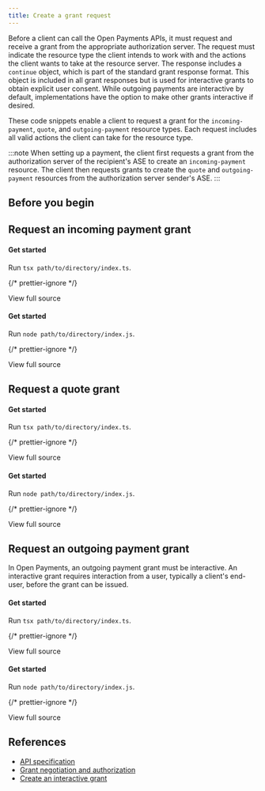 ```yaml
---
title: Create a grant request
---
```



Before a client can call the Open Payments APIs, it must request and receive a grant from the appropriate authorization server. The request must indicate the resource type the client intends to work with and the actions the client wants to take at the resource server. The response includes a `continue` object, which is part of the standard grant response format. This object is included in all grant responses but is used for interactive grants to obtain explicit user consent. While outgoing payments are interactive by default, implementations have the option to make other grants interactive if desired.

These code snippets enable a client to request a grant for the `incoming-payment`, `quote`, and `outgoing-payment` resource types. Each request includes all valid actions the client can take for the resource type.

:::note
When setting up a payment, the client first requests a grant from the authorization server of the recipient's <Tooltip content="Account servicing entity" client: load><span>ASE</span></Tooltip> to create an `incoming-payment` resource. The client then requests grants to create the `quote` and `outgoing-payment` resources from the authorization server sender's ASE.
:::

## Before you begin

<Begin />

## Request an incoming payment grant

<Tabs>
<TabItem label='TypeScript'>
<Ts />

#### Get started

<ChunkedSnippet
  source='https://raw.githubusercontent.com/interledger/open-payments-snippets/main/grant/grant-incoming-payment.ts'
  chunk='1'
/>

<ChunkedSnippet
  source='https://raw.githubusercontent.com/interledger/open-payments-snippets/main/grant/grant-incoming-payment.ts'
  chunk='2'
/>

<ChunkedSnippet
  source='https://raw.githubusercontent.com/interledger/open-payments-snippets/main/grant/grant-incoming-payment.ts'
  chunk='3'
/>

<ChunkedSnippet
  source='https://raw.githubusercontent.com/interledger/open-payments-snippets/main/grant/grant-incoming-payment.ts'
  chunk='4'
/>

<ChunkedSnippet
  source='https://raw.githubusercontent.com/interledger/open-payments-snippets/main/grant/grant-incoming-payment.ts'
  chunk='5'
/>

<ChunkedSnippet
  source='https://raw.githubusercontent.com/interledger/open-payments-snippets/main/grant/grant-incoming-payment.ts'
  chunk='6'
/>

Run `tsx path/to/directory/index.ts`.

{/* prettier-ignore */}
<p>
  <LinkOut href='https://github.com/interledger/open-payments-snippets/blob/main/grant/grant-incoming-payment.ts'>View full source</LinkOut>
</p>

</TabItem>
<TabItem label='JavaScript'>
<Js />

#### Get started

<ChunkedSnippet
  source='https://raw.githubusercontent.com/interledger/open-payments-snippets/main/grant/grant-incoming-payment.ts'
  chunk='1'
/>

<ChunkedSnippet
  source='https://raw.githubusercontent.com/interledger/open-payments-snippets/main/grant/grant-incoming-payment.ts'
  chunk='2'
/>

<ChunkedSnippet
  source='https://raw.githubusercontent.com/interledger/open-payments-snippets/main/grant/grant-incoming-payment.ts'
  chunk='3'
/>

<ChunkedSnippet
  source='https://raw.githubusercontent.com/interledger/open-payments-snippets/main/grant/grant-incoming-payment.ts'
  chunk='4'
/>

<ChunkedSnippet
  source='https://raw.githubusercontent.com/interledger/open-payments-snippets/main/grant/grant-incoming-payment.ts'
  chunk='5'
/>

<ChunkedSnippet
  source='https://raw.githubusercontent.com/interledger/open-payments-snippets/main/grant/grant-incoming-payment.ts'
  chunk='6'
/>

Run `node path/to/directory/index.js`.

{/* prettier-ignore */}
<p>
  <LinkOut href='https://github.com/interledger/open-payments-snippets/blob/main/grant/grant-incoming-payment.js'>View full source</LinkOut>
</p>

</TabItem>
</Tabs>

## Request a quote grant

<Tabs>
<TabItem label='TypeScript'>
<Ts />

#### Get started

<ChunkedSnippet
  source='https://raw.githubusercontent.com/interledger/open-payments-snippets/main/grant/grant-quote.ts'
  chunk='1'
/>

<ChunkedSnippet
  source='https://raw.githubusercontent.com/interledger/open-payments-snippets/main/grant/grant-quote.ts'
  chunk='2'
/>

<ChunkedSnippet
  source='https://raw.githubusercontent.com/interledger/open-payments-snippets/main/grant/grant-quote.ts'
  chunk='3'
/>

<ChunkedSnippet
  source='https://raw.githubusercontent.com/interledger/open-payments-snippets/main/grant/grant-quote.ts'
  chunk='4'
/>

<ChunkedSnippet
  source='https://raw.githubusercontent.com/interledger/open-payments-snippets/main/grant/grant-quote.ts'
  chunk='5'
/>

<ChunkedSnippet
  source='https://raw.githubusercontent.com/interledger/open-payments-snippets/main/grant/grant-quote.ts'
  chunk='6'
/>

Run `tsx path/to/directory/index.ts`.

{/* prettier-ignore */}
<p>
  <LinkOut href='https://github.com/interledger/open-payments-snippets/blob/main/grant/grant-quote.ts'>View full source</LinkOut>
</p>

</TabItem>
<TabItem label='JavaScript'>
<Js />

#### Get started

<ChunkedSnippet
  source='https://raw.githubusercontent.com/interledger/open-payments-snippets/main/grant/grant-quote.ts'
  chunk='1'
/>

<ChunkedSnippet
  source='https://raw.githubusercontent.com/interledger/open-payments-snippets/main/grant/grant-quote.ts'
  chunk='2'
/>

<ChunkedSnippet
  source='https://raw.githubusercontent.com/interledger/open-payments-snippets/main/grant/grant-quote.ts'
  chunk='3'
/>

<ChunkedSnippet
  source='https://raw.githubusercontent.com/interledger/open-payments-snippets/main/grant/grant-quote.ts'
  chunk='4'
/>

<ChunkedSnippet
  source='https://raw.githubusercontent.com/interledger/open-payments-snippets/main/grant/grant-quote.ts'
  chunk='5'
/>

<ChunkedSnippet
  source='https://raw.githubusercontent.com/interledger/open-payments-snippets/main/grant/grant-quote.ts'
  chunk='6'
/>

Run `node path/to/directory/index.js`.

{/* prettier-ignore */}
<p>
  <LinkOut href='https://github.com/interledger/open-payments-snippets/blob/main/grant/grant-quote.js'>View full source</LinkOut>
</p>

</TabItem>
</Tabs>

## Request an outgoing payment grant

In Open Payments, an outgoing payment grant must be interactive. An interactive grant requires interaction from a user, typically a client's end-user, before the grant can be issued.

<Tabs>
<TabItem label='TypeScript'>
<Ts />

#### Get started

<ChunkedSnippet
  source='https://raw.githubusercontent.com/interledger/open-payments-snippets/main/grant/grant-outgoing-payment.ts'
  chunk='1'
/>

<ChunkedSnippet
  source='https://raw.githubusercontent.com/interledger/open-payments-snippets/main/grant/grant-outgoing-payment.ts'
  chunk='2'
/>

<ChunkedSnippet
  source='https://raw.githubusercontent.com/interledger/open-payments-snippets/main/grant/grant-outgoing-payment.ts'
  chunk='3'
/>

<ChunkedSnippet
  source='https://raw.githubusercontent.com/interledger/open-payments-snippets/main/grant/grant-outgoing-payment.ts'
  chunk='4'
/>

<ChunkedSnippet
  source='https://raw.githubusercontent.com/interledger/open-payments-snippets/main/grant/grant-outgoing-payment.ts'
  chunk='5'
/>

<ChunkedSnippet
  source='https://raw.githubusercontent.com/interledger/open-payments-snippets/main/grant/grant-outgoing-payment.ts'
  chunk='6'
/>

Run `tsx path/to/directory/index.ts`.

{/* prettier-ignore */}
<p>
  <LinkOut href='https://github.com/interledger/open-payments-snippets/blob/main/grant/grant-outgoing-payment.ts'>View full source</LinkOut>
</p>

</TabItem>
<TabItem label='JavaScript'>
<Js />

#### Get started

<ChunkedSnippet
  source='https://raw.githubusercontent.com/interledger/open-payments-snippets/main/grant/grant-outgoing-payment.ts'
  chunk='1'
/>

<ChunkedSnippet
  source='https://raw.githubusercontent.com/interledger/open-payments-snippets/main/grant/grant-outgoing-payment.ts'
  chunk='2'
/>

<ChunkedSnippet
  source='https://raw.githubusercontent.com/interledger/open-payments-snippets/main/grant/grant-outgoing-payment.ts'
  chunk='3'
/>

<ChunkedSnippet
  source='https://raw.githubusercontent.com/interledger/open-payments-snippets/main/grant/grant-outgoing-payment.ts'
  chunk='4'
/>

<ChunkedSnippet
  source='https://raw.githubusercontent.com/interledger/open-payments-snippets/main/grant/grant-outgoing-payment.ts'
  chunk='5'
/>

<ChunkedSnippet
  source='https://raw.githubusercontent.com/interledger/open-payments-snippets/main/grant/grant-outgoing-payment.ts'
  chunk='6'
/>

Run `node path/to/directory/index.js`.

{/* prettier-ignore */}
<p>
  <LinkOut href='https://github.com/interledger/open-payments-snippets/blob/main/grant/grant-outgoing-payment.js'>View full source</LinkOut>
</p>

</TabItem>
</Tabs>

## References

- [API specification](/apis/auth-server/operations/post-request)
- [Grant negotiation and authorization](/introduction/grants)
- [Create an interactive grant](/guides/create-interactive-grant)
